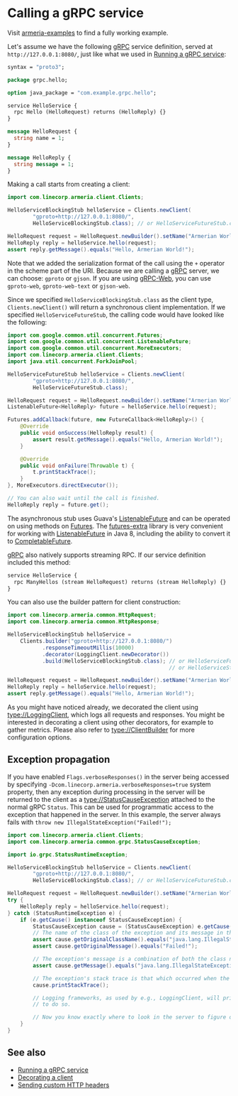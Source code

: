 # Calling a gRPC service

<Tip>

Visit [armeria-examples](https://github.com/line/armeria-examples) to find a fully working example.

</Tip>
  

Let's assume we have the following [gRPC] service definition, served at `http://127.0.0.1:8080/`, just like
what we used in [Running a gRPC service](/docs/server-grpc):

```protobuf
syntax = "proto3";

package grpc.hello;

option java_package = "com.example.grpc.hello";

service HelloService {
  rpc Hello (HelloRequest) returns (HelloReply) {}
}

message HelloRequest {
  string name = 1;
}

message HelloReply {
  string message = 1;
}
```

Making a call starts from creating a client:

```java
import com.linecorp.armeria.client.Clients;

HelloServiceBlockingStub helloService = Clients.newClient(
        "gproto+http://127.0.0.1:8080/",
        HelloServiceBlockingStub.class); // or HelloServiceFutureStub.class or HelloServiceStub.class

HelloRequest request = HelloRequest.newBuilder().setName("Armerian World").build();
HelloReply reply = helloService.hello(request);
assert reply.getMessage().equals("Hello, Armerian World!");
```

Note that we added the serialization format of the call using the `+` operator in the scheme part of the URI.
Because we are calling a [gRPC] server, we can choose: `gproto` or `gjson`. If you are using [gRPC-Web],
you can use `gproto-web`, `gproto-web-text` or `gjson-web`.

Since we specified `HelloServiceBlockingStub.class` as the client type, `Clients.newClient()` will return a
synchronous client implementation.  If we specified `HelloServiceFutureStub`, the calling code would have
looked like the following:

```java
import com.google.common.util.concurrent.Futures;
import com.google.common.util.concurrent.ListenableFuture;
import com.google.common.util.concurrent.MoreExecutors;
import com.linecorp.armeria.client.Clients;
import java.util.concurrent.ForkJoinPool;

HelloServiceFutureStub helloService = Clients.newClient(
        "gproto+http://127.0.0.1:8080/",
        HelloServiceFutureStub.class);

HelloRequest request = HelloRequest.newBuilder().setName("Armerian World").build();
ListenableFuture<HelloReply> future = helloService.hello(request);

Futures.addCallback(future, new FutureCallback<HelloReply>() {
    @Override
    public void onSuccess(HelloReply result) {
        assert result.getMessage().equals("Hello, Armerian World!");
    }

    @Override
    public void onFailure(Throwable t) {
        t.printStackTrace();
    }
}, MoreExecutors.directExecutor());

// You can also wait until the call is finished.
HelloReply reply = future.get();
```

The asynchronous stub uses Guava's [ListenableFuture] and can be operated on using methods on [Futures]. The
[futures-extra] library is very convenient for working with [ListenableFuture] in Java 8, including the ability
to convert it to [CompletableFuture].

[gRPC] also natively supports streaming RPC. If our service definition included this method:

```protobuf
service HelloService {
  rpc ManyHellos (stream HelloRequest) returns (stream HelloReply) {}
}
```

You can also use the builder pattern for client construction:

```java
import com.linecorp.armeria.common.HttpRequest;
import com.linecorp.armeria.common.HttpResponse;

HelloServiceBlockingStub helloService =
    Clients.builder("gproto+http://127.0.0.1:8080/")
           .responseTimeoutMillis(10000)
           .decorator(LoggingClient.newDecorator())
           .build(HelloServiceBlockingStub.class); // or HelloServiceFutureStub.class
                                                   // or HelloServiceStub.class

HelloRequest request = HelloRequest.newBuilder().setName("Armerian World").build();
HelloReply reply = helloService.hello(request);
assert reply.getMessage().equals("Hello, Armerian World!");
```

As you might have noticed already, we decorated the client using <type://LoggingClient>, which logs all
requests and responses. You might be interested in decorating a client using other decorators, for example
to gather metrics. Please also refer to <type://ClientBuilder> for more configuration options.

## Exception propagation

If you have enabled `Flags.verboseResponses()` in the server being accessed by specifying
`-Dcom.linecorp.armeria.verboseResponses=true` system property, then any exception during processing
in the server will be returned to the client as a <type://StatusCauseException> attached to the normal gRPC
`Status`. This can be used for programmatic access to the exception that happened in the server. In this
example, the server always fails with `throw new IllegalStateException("Failed!");`

```java
import com.linecorp.armeria.client.Clients;
import com.linecorp.armeria.common.grpc.StatusCauseException;

import io.grpc.StatusRuntimeException;

HelloServiceBlockingStub helloService = Clients.newClient(
        "gproto+http://127.0.0.1:8080/",
        HelloServiceBlockingStub.class); // or HelloServiceFutureStub.class or HelloServiceStub.class

HelloRequest request = HelloRequest.newBuilder().setName("Armerian World").build();
try {
    HelloReply reply = helloService.hello(request);
} catch (StatusRuntimeException e) {
    if (e.getCause() instanceof StatusCauseException) {
        StatusCauseException cause = (StatusCauseException) e.getCause();
        // The name of the class of the exception and its message in the server can be accessed.
        assert cause.getOriginalClassName().equals("java.lang.IllegalStateException");
        assert cause.getOriginalMessage().equals("Failed!");

        // The exception's message is a combination of both the class name and original message.
        assert cause.getMessage().equals("java.lang.IllegalStateException: Failed!");

        // The exception's stack trace is that which occurred when the server threw the exception.
        cause.printStackTrace();

        // Logging frameworks, as used by e.g., LoggingClient, will print the stack trace if configured
        // to do so.

        // Now you know exactly where to look in the server to figure out what may have gone wrong.
    }
}
```

## See also

- [Running a gRPC service](/docs/server-grpc)
- [Decorating a client](/docs/client-decorator)
- [Sending custom HTTP headers](/docs/client-custom-http-headers)

[CompletableFuture]: https://docs.oracle.com/javase/10/docs/api/java/util/concurrent/CompletableFuture.html
[Futures]: https://google.github.io/guava/releases/21.0/api/docs/com/google/common/util/concurrent/Futures.html
[ListenableFuture]: https://google.github.io/guava/releases/21.0/api/docs/com/google/common/util/concurrent/ListenableFuture.html
[gRPC]: https://grpc.io/
[futures-extra]: https://github.com/spotify/futures-extra
[gRPC-Web]: https://github.com/grpc/grpc/blob/master/doc/PROTOCOL-WEB.md
